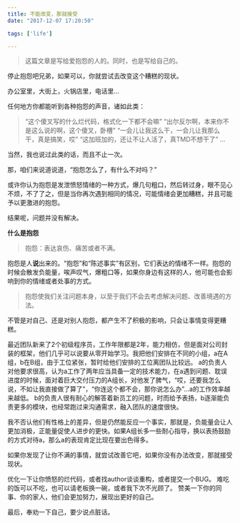 ```yaml
---
title: 不能改变，那就接受
date: "2017-12-07 17:20:50"

tags: ['life']

---
```


> 这篇文章是写给爱抱怨的人的。同时，也是写给自己的。

停止抱怨吧兄弟，如果可以，你就尝试去改变这个糟糕的现状。

办公室里，大街上，火锅店里，电话里...

任何地方你都能听到各种抱怨的声音，诸如此类：
>“这个傻叉写的什么烂代码，格式化一下都不会嘛”
“出尔反尔啊，本来你不是这么说的啊，这个傻叉，卧槽”
“一会儿让我这么干，一会儿让我那么干，真是搞笑，哎”
“这加班加的，还让不让人活了，真TMD不想干了”
...

当然，我也说过此类的话，而且不止一次。

那，咱们来说道说道，“抱怨怎么了，有什么不对吗？”

或许你认为抱怨是发泄愤怒情绪的一种方式，爆几句粗口，然后转过身，眼不见心不烦，不了了之，但是当你再次遇到相同的情况，可能情绪会更加糟糕，并且可能予以更激进的抱怨。

结果呢，问题并没有解决。

**什么是抱怨**

> 抱怨：表达哀伤、痛苦或者不满。

抱怨是人**说**出来的。“抱怨”和“陈述事实”有区别，它们表达的情绪不一样。抱怨的时候会散发负能量，唉声叹气，爆粗口等，如果你身边有这样的人，他可能也会影响到你的情绪或者处事的方式。

> 抱怨使我们关注问题本身，以至于我们不会去考虑解决问题、改善境遇的方法。

不管是对自己、还是对别人抱怨，都产生不了积极的影响，只会让事情变得更糟糕。

最近团队新来了2个初级程序员，工作年限都是2年，能力相仿，但是面对公司封装的框架，他们几乎可以说要从零开始学习。我把他们安排在不同的小组，a在A组，b在B组，由于工位紧张，暂时给他们安排的工位离团队比较远。
a的负责人对他要求很高，认为a工作了两年应当具备一定的技术能力，在a遇到问题、耽误进度的时候，面对着巨大交付压力的A组长，对他发了脾气，“哎，还要我怎么说，不如让我直接做了算了”，“你连这个都不会，那你说怎么办”...a的工作效率越来越低。
b的负责人很有耐心的解答着新员工的问题，时而给予表扬，b逐渐能负责更多的模块，也经常跑过来沟通需求，融入团队的速度很快。

我不否认他们有性格上的差异，但是仍然能反应一个事实，那就是，负能量会让人更加消极，正能量促使人进步的更快。如果A组长多一些耐心指导，换以表扬鼓励的方式对待a，那么a的表现肯定比现在要出色得多。

如果你发现了让你不满的事情，就尝试改善它吧，如果你没有办法改变，那就接受现状。

优化一下让你愤怒的烂代码，或者找author谈谈重构，或者提交一个BUG。
难吃的饭可以不吃，也可以请老板换一碗，或者我下次不光顾了。
赞美一下你的同事、你的家人，他们会更加努力，展现出更好的自己。

最后，奉劝一下自己，要少说点脏话。







